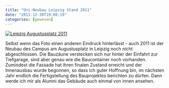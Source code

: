 ```yaml
---
title: "Uni-Neubau Leipzig Stand 2011"
date: "2011-12-30T19:08:19"
categories: [gewesen]
---
```


<a href="leipzig2011.jpg" rel="lightbox">![Leipzig Augustusplatz 2011](/blog/wp-content/uploads/2011/12/leipzig2011_klein.jpg)</a>

Selbst wenn das Foto einen anderen Eindruck hinterlässt - auch 2011 ist der Neubau des Campus am Augustusplatz in Leipzig noch nicht abgeschlossen. Die Bauzäune verstecken sich nur hinter der Einfahrt zur Tiefgarage, sind aber genau wie die Baucontainer noch vorhanden. Zumindest die Fassade hat ihren finalen Zustand erreicht und der Innenausbau wurde begonnen, so dass ich guter Hoffnung bin, im nächsten Jahr endlich die Fertigstellung des Bauprojektes berichten zu dürfen. Dann werde ich mir als Alumni das Gebäude auch einmal von innen ansehen.
